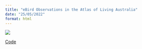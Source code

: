 ```yaml
---
title: "eBird Observations in the Atlas of Living Australia"
date: "25/05/2022"
format: html
---
```



![](plot_ebird.png)

:::{.column-margin}

[Code](https://github.com/AtlasOfLivingAustralia/science/blob/main/comms/2022-05-24_ebird-barplot/barplot_total-yearly-ebird-obvs.R)

:::

